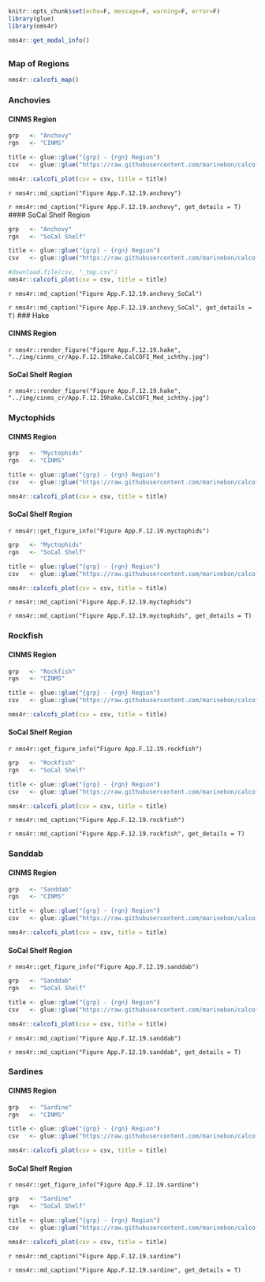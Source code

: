 
```r
knitr::opts_chunk$set(echo=F, message=F, warning=F, error=F)
library(glue)
library(nms4r)
```

```r
nms4r::get_modal_info()
```

## {.tabset}

### Map of Regions

```r
nms4r::calcofi_map()
```

### Anchovies {.active}

#### CINMS Region

```r
grp   <- "Anchovy"
rgn   <- "CINMS"

title <- glue::glue("{grp} - {rgn} Region")
csv   <- glue::glue("https://raw.githubusercontent.com/marinebon/calcofi-analysis/master/data/{grp}_{rgn}.csv")

nms4r::calcofi_plot(csv = csv, title = title)
```

`r nms4r::md_caption("Figure App.F.12.19.anchovy")`

`r nms4r::md_caption("Figure App.F.12.19.anchovy", get_details = T)`
#### SoCal Shelf Region

```r
grp   <- "Anchovy"
rgn   <- "SoCal Shelf"

title <- glue::glue("{grp} - {rgn} Region")
csv   <- glue::glue("https://raw.githubusercontent.com/marinebon/calcofi-analysis/master/data/{grp}_{rgn}.csv")

#download.file(csv, "_tmp.csv")
nms4r::calcofi_plot(csv = csv, title = title)
```
`r nms4r::md_caption("Figure App.F.12.19.anchovy_SoCal")`

`r nms4r::md_caption("Figure App.F.12.19.anchovy_SoCal", get_details = T)`
### Hake

#### CINMS Region

`r nms4r::render_figure("Figure App.F.12.19.hake", "../img/cinms_cr/App.F.12.19hake.CalCOFI_Med_ichthy.jpg")`

#### SoCal Shelf Region

`r nms4r::render_figure("Figure App.F.12.19.hake", "../img/cinms_cr/App.F.12.19hake.CalCOFI_Med_ichthy.jpg")`

### Myctophids

#### CINMS Region

```r
grp   <- "Myctophids"
rgn   <- "CINMS"

title <- glue::glue("{grp} - {rgn} Region")
csv   <- glue::glue("https://raw.githubusercontent.com/marinebon/calcofi-analysis/master/data/{grp}_{rgn}.csv")

nms4r::calcofi_plot(csv = csv, title = title)
```

#### SoCal Shelf Region

`r nms4r::get_figure_info("Figure App.F.12.19.myctophids")`

```r
grp   <- "Myctophids"
rgn   <- "SoCal Shelf"

title <- glue::glue("{grp} - {rgn} Region")
csv   <- glue::glue("https://raw.githubusercontent.com/marinebon/calcofi-analysis/master/data/{grp}_{rgn}.csv")

nms4r::calcofi_plot(csv = csv, title = title)
```

`r nms4r::md_caption("Figure App.F.12.19.myctophids")`

`r nms4r::md_caption("Figure App.F.12.19.myctophids", get_details = T)`

### Rockfish

#### CINMS Region

```r
grp   <- "Rockfish"
rgn   <- "CINMS"

title <- glue::glue("{grp} - {rgn} Region")
csv   <- glue::glue("https://raw.githubusercontent.com/marinebon/calcofi-analysis/master/data/{grp}_{rgn}.csv")

nms4r::calcofi_plot(csv = csv, title = title)
```

#### SoCal Shelf Region

`r nms4r::get_figure_info("Figure App.F.12.19.rockfish")`

```r
grp   <- "Rockfish"
rgn   <- "SoCal Shelf"

title <- glue::glue("{grp} - {rgn} Region")
csv   <- glue::glue("https://raw.githubusercontent.com/marinebon/calcofi-analysis/master/data/{grp}_{rgn}.csv")

nms4r::calcofi_plot(csv = csv, title = title)
```

`r nms4r::md_caption("Figure App.F.12.19.rockfish")`

`r nms4r::md_caption("Figure App.F.12.19.rockfish", get_details = T)`

### Sanddab

#### CINMS Region

```r
grp   <- "Sanddab"
rgn   <- "CINMS"

title <- glue::glue("{grp} - {rgn} Region")
csv   <- glue::glue("https://raw.githubusercontent.com/marinebon/calcofi-analysis/master/data/{grp}_{rgn}.csv")

nms4r::calcofi_plot(csv = csv, title = title)
```

#### SoCal Shelf Region

`r nms4r::get_figure_info("Figure App.F.12.19.sanddab")`

```r
grp   <- "Sanddab"
rgn   <- "SoCal Shelf"

title <- glue::glue("{grp} - {rgn} Region")
csv   <- glue::glue("https://raw.githubusercontent.com/marinebon/calcofi-analysis/master/data/{grp}_{rgn}.csv")

nms4r::calcofi_plot(csv = csv, title = title)
```

`r nms4r::md_caption("Figure App.F.12.19.sanddab")`

`r nms4r::md_caption("Figure App.F.12.19.sanddab", get_details = T)`

### Sardines

#### CINMS Region

```r
grp   <- "Sardine"
rgn   <- "CINMS"

title <- glue::glue("{grp} - {rgn} Region")
csv   <- glue::glue("https://raw.githubusercontent.com/marinebon/calcofi-analysis/master/data/{grp}_{rgn}.csv")

nms4r::calcofi_plot(csv = csv, title = title)
```

#### SoCal Shelf Region

`r nms4r::get_figure_info("Figure App.F.12.19.sardine")`

```r
grp   <- "Sardine"
rgn   <- "SoCal Shelf"

title <- glue::glue("{grp} - {rgn} Region")
csv   <- glue::glue("https://raw.githubusercontent.com/marinebon/calcofi-analysis/master/data/{grp}_{rgn}.csv")

nms4r::calcofi_plot(csv = csv, title = title)
```

`r nms4r::md_caption("Figure App.F.12.19.sardine")`

`r nms4r::md_caption("Figure App.F.12.19.sardine", get_details = T)`
